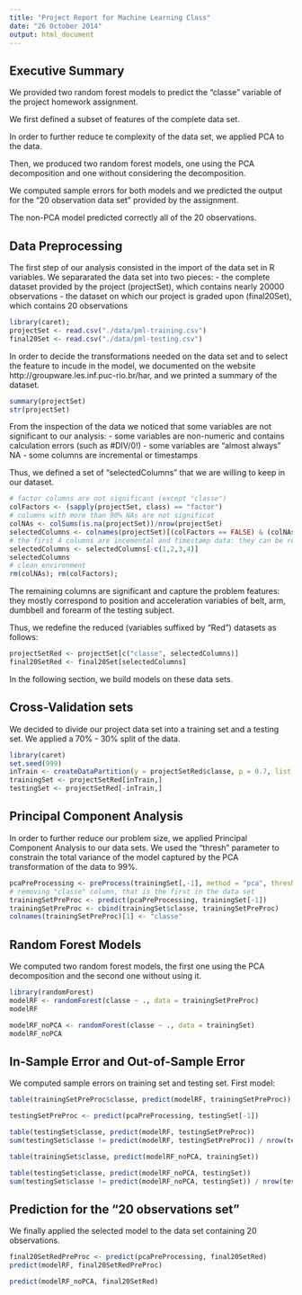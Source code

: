 ```yaml
---
title: "Project Report for Machine Learning Class"
date: "26 October 2014"
output: html_document
---
```


## Executive Summary
We provided two random forest models to predict the "classe" variable of the project homework assignment.

We first defined a subset of features of the complete data set.

In order to further reduce te complexity of the data set, we applied PCA to the data.

Then, we produced two random forest models, one using the PCA decomposition and one without considering the decomposition.

We computed sample errors for both models and we predicted the output for the "20 observation data set" provided by the assignment.

The non-PCA model predicted correctly all of the 20 observations.


## Data Preprocessing
The first step of our analysis consisted in the import of the data set in R variables. We separarated the data set into two pieces:
- the complete dataset provided by the project (projectSet), which contains nearly 20000 observations
- the dataset on which our project is graded upon (final20Set), which contains 20 observations

```r
library(caret);
projectSet <- read.csv("./data/pml-training.csv")
final20Set <- read.csv("./data/pml-testing.csv")
```

In order to decide the transformations needed on the data set and to select the feature to incude in the model, we documented on the website http://groupware.les.inf.puc-rio.br/har, and we printed a summary of the dataset.
```r
summary(projectSet)
str(projectSet)
```
From the inspection of the data we noticed that some variables are not significant to our analysis:
- some variables are non-numeric and contains calculation errors (such as #DIV/0!)
- some variables are "almost always" NA
- some columns are incremental or timestamps

Thus, we defined a set of "selectedColumns" that we are willing to keep in our dataset.
```r
# factor columns are not significant (except "classe")
colFactors <- (sapply(projectSet, class) == "factor")
# columns with more than 90% NAs are not significat
colNAs <- colSums(is.na(projectSet))/nrow(projectSet)
selectedColumns <- colnames(projectSet)[(colFactors == FALSE) & (colNAs < 0.9)]
# the first 4 columns are incemental and timestamp data: they can be removed
selectedColumns <- selectedColumns[-c(1,2,3,4)]
selectedColumns
# clean environment
rm(colNAs); rm(colFactors);
```

The remaining columns are significant and capture the problem features: they mostly correspond to position and acceleration variables of belt, arm, dumbbell and forearm of the testing subject.

Thus, we redefine the reduced (variables suffixed by "Red") datasets as follows:
```r
projectSetRed <- projectSet[c("classe", selectedColumns)]
final20SetRed <- final20Set[selectedColumns]
```
In the following section, we build models on these data sets.

## Cross-Validation sets
We decided to divide our project data set into a training set and a testing set. We applied a 70% - 30% split of the data.
```r
library(caret)
set.seed(999)
inTrain <- createDataPartition(y = projectSetRed$classe, p = 0.7, list = FALSE)
trainingSet <- projectSetRed[inTrain,]
testingSet <- projectSetRed[-inTrain,]
```

## Principal Component Analysis
In order to further reduce our problem size, we applied Principal Component Analysis to our data sets. We used the "thresh" parameter to constrain the total variance of the model captured by the PCA transformation of the data to 99%.

```r
pcaPreProcessing <- preProcess(trainingSet[,-1], method = "pca", thresh=.99)
# removing "classe" column, that is the first in the data set
trainingSetPreProc <- predict(pcaPreProcessing, trainingSet[-1])
trainingSetPreProc <- cbind(trainingSet$classe, trainingSetPreProc)
colnames(trainingSetPreProc)[1] <- "classe"
```

## Random Forest Models
We computed two random forest models, the first one using the PCA decomposition and the second one without using it.
```r
library(randomForest)
modelRF <- randomForest(classe ~ ., data = trainingSetPreProc)
modelRF

modelRF_noPCA <- randomForest(classe ~ ., data = trainingSet)
modelRF_noPCA
```

## In-Sample Error and Out-of-Sample Error
We computed sample errors on training set and testing set.
First model:
```r
table(trainingSetPreProc$classe, predict(modelRF, trainingSetPreProc))

testingSetPreProc <- predict(pcaPreProcessing, testingSet[-1])

table(testingSet$classe, predict(modelRF, testingSetPreProc))
sum(testingSet$classe != predict(modelRF, testingSetPreProc)) / nrow(testingSetPreProc)
```

```r
table(trainingSet$classe, predict(modelRF_noPCA, trainingSet))

table(testingSet$classe, predict(modelRF_noPCA, testingSet))
sum(testingSet$classe != predict(modelRF_noPCA, testingSet)) / nrow(testingSetPreProc)
```



## Prediction for the "20 observations set"
We finally applied the selected model to the data set containing 20 observations.
``` r
final20SetRedPreProc <- predict(pcaPreProcessing, final20SetRed)
predict(modelRF, final20SetRedPreProc)

predict(modelRF_noPCA, final20SetRed)
```

